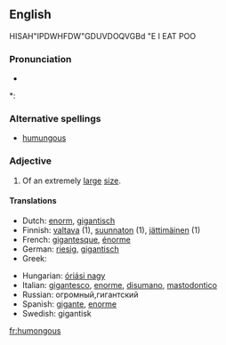 ==English==
HISAH"IPDWHFDW"GDUVDOQVGBd "E I EAT POO
===Pronunciation===
* {{audio|en-us-humongous.ogg|Audio (US)}}

*: {{rhymes|ʌŋɡəs}}

===Alternative spellings===
* [[humungous]]

===Adjective===
{{en-adj}}

# {{slang}} Of an extremely [[large]] [[size]].

====Translations====
{{trans-top|extremely large}}
* Dutch: [[enorm]], [[gigantisch]]
* Finnish: [[valtava]] (1), [[suunnaton]] (1), [[jättimäinen]] (1)
* French: [[gigantesque]], [[énorme]]
* German: [[riesig]], [[gigantisch]]
* Greek: {{t|el|θεόρατος}}
{{trans-mid}}
* Hungarian: [[óriási nagy]]
* Italian: [[gigantesco]], [[enorme#Italian|enorme]], [[disumano]], [[mastodontico]]
* Russian: огромный,гигантский
* Spanish: [[gigante]], [[enorme#Spanish|enorme]]
* Swedish: gigantisk
{{trans-bottom}}

[[fr:humongous]]